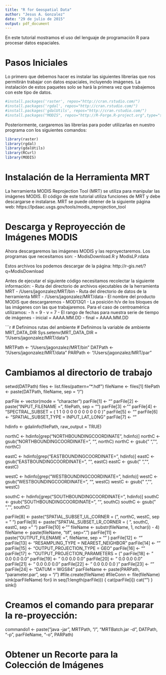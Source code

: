 ```yaml
---
title: "R for Geospatial Data"
author: "Jesus A. Gonzalez"
date: "29 de julio de 2015"
output: pdf_document
---
```


En este tutorial mostramos el uso del lenguaje de programación R para procesar datos espaciales.

# Pasos Iniciales

Lo primero que debemos hacer es instalar las siguientes librerías que nos permitirán trabajar con datos espaciales, incluyendo imágenes. La instalación de estos paquetes solo se hará la primera vez que trabajemos con este tipo de datos.

```r
#install.packages('raster', repos="http://cran.rstudio.com/")
#install.packages('rgdal', repos="http://cran.rstudio.com/")
#install.packages('gdalUtils', repos="http://cran.rstudio.com/")
#install.packages("MODIS", repos="http://R-Forge.R-project.org",type="source")
```

Posteriormente, cargaremos las librerías para poder utilizarlas en nuestro programa con los siguientes comandos:

```r
library(raster)
library(rgdal)
library(gdalUtils)
library(RCurl)
library(MODIS)
```

# Instalación de la Herramienta MRT

La herramienta MODIS Reprojection Tool (MRT) se utiliza para manipular las imágenes MODIS. El código de este tutorial utiliza funciones de MRT y debe descargarse e instalarse. MRT se puede obtener de la siguiente página web: https://lpdaac.usgs.gov/tools/modis_reprojection_tool

# Descarga y Reproyección de Imágenes MODIS

Ahora descargaremos las imágenes MODIS y las reproyectaremos. Los programas que necesitamos son:
- ModisDownload.R y ModisLP.rdata

Estos archivos los podemos descargar de la página: http://r-gis.net/?q=ModisDownload

Antes de ejecutar el siguiente código necesitamos recolectar la siguiente información:
- Ruta del directorio de archivos ejecutables de la herramienta MRT
  - /Users/jagonzalez/MRT/bin
- Ruta del directorio de datos de la herramienta MRT
  - /Users/jagonzalez/MRT/data
- El nombre del producto MODIS que descargaremos
  - MOD13Q1
- La posición h/v de los bloques de las imágenes con las que trabajaremos. Para el caso de centroamérica utilizamos:
  - h = 9
  - v = 7
- El rango de fechas para nuestra serie de tiempo de imágenes
  - inicial = AAAA.MM.DD
  - final = AAAA.MM.DD
  
```r
# Definimos rutas del ambiente
# Definimos la variable de ambiente MRT_DATA_DIR
Sys.setenv(MRT_DATA_DIR = "/Users/jagonzalez/MRT/data")

MRTPath <- "/Users/jagonzalez/MRT/bin"
DATPath <- "/Users/jagonzalez/MRT/data"
PARPath <- "/Users/jagonzalez/MRT/par"

# Cambiamos al directorio de trabajo
setwd(DATPath)
files <- list.files(pattern="*.hdf")
fileName <- files[1]
filePath <- paste(DATPath, fileName, sep = "/")

parFile <- vector(mode = "character")
parFile[1] <- ""
parFile[2] <- paste("INPUT_FILENAME = ", filePath, sep = "")
parFile[3] <- ""
parFile[4] <- "SPECTRAL_SUBSET = ( 1 1 0 0 0 0 0 0 0 0 0 0 )"
parFile[5] <- ""
parFile[6] <- "SPATIAL_SUBSET_TYPE = INPUT_LAT_LONG"
parFile[7] <- ""

hdinfo <- gdalinfo(filePath, raw_output = TRUE)

northC <- hdinfo[grep("NORTHBOUNDINGCOORDINATE", hdinfo)]
northC <- gsub("NORTHBOUNDINGCOORDINATE=", "", northC)
northC <- gsub(" ", "", northC)

eastC  <- hdinfo[grep("EASTBOUNDINGCOORDINATE=", hdinfo)]
eastC  <- gsub("EASTBOUNDINGCOORDINATE=", "", eastC)
eastC  <- gsub(" ", "", eastC)

westC  <- hdinfo[grep("WESTBOUNDINGCOORDINATE=", hdinfo)]
westC  <- gsub("WESTBOUNDINGCOORDINATE=", "", westC)
westC  <- gsub(" ", "", westC)

southC  <- hdinfo[grep("SOUTHBOUNDINGCOORDINATE=", hdinfo)]
southC  <- gsub("SOUTHBOUNDINGCOORDINATE=", "", southC)
southC  <- gsub(" ", "", southC)

parFile[8] <- paste("SPATIAL_SUBSET_UL_CORNER = ( ", northC, westC, sep = " ")
parFile[9] <- paste("SPATIAL_SUBSET_LR_CORNER = ( ", southC, eastC, sep = " ")
parFile[10] <- ""
fileName <- substr(fileName, 1, nchar(i) - 4)
fileName <- paste(fileName, "tif", sep=".")
parFile[11] <- paste("OUTPUT_FILENAME = ", fileName, sep = "" )
parFile[12] <- ""
parFile[13] <- "RESAMPLING_TYPE = NEAREST_NEIGHBOR"
parFile[14] <- ""
parFile[15] <- "OUTPUT_PROJECTION_TYPE = GEO"
parFile[16] <- ""
parFile[17] <- "OUTPUT_PROJECTION_PARAMETERS = ("
parFile[18] <- " 0.0 0.0 0.0"
parFile[19] <- " 0.0 0.0 0.0"
parFile[20] <- " 0.0 0.0 0.0"
parFile[21] <- " 0.0 0.0 0.0"
parFile[22] <- " 0.0 0.0 0.0 )"
parFile[23] <- ""
parFile[24] <- "DATUM = WGS84"
parFileName <- paste(PARPath, "parameter.par", sep = "/")
#file.create(fileName)
#fileConn <- file(fileName)
sink(parFileName)
for(i in seq(1:length(parFile)))
{
  cat(parFile[i])
  cat("\n")
}
sink()

# Creamos el comando para preparar la re-proyección:
commando1 <- paste("java -jar ", MRTPath, "/", "MRTBatch.jar -d ", DATPath, "-p ", parFileName, "-o ", PARPath)

# Obtener un Recorte para la Colección de Imágenes


